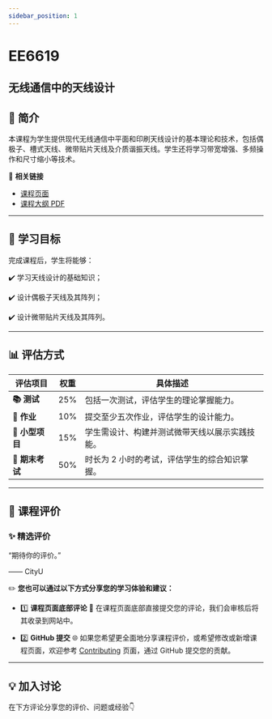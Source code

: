 ```yaml
---
sidebar_position: 1
---
```


# EE6619
## 无线通信中的天线设计

## **📘 简介**
本课程为学生提供现代无线通信中平面和印刷天线设计的基本理论和技术，包括偶极子、槽式天线、微带贴片天线及介质谐振天线。学生还将学习带宽增强、多频操作和尺寸缩小等技术。

🔗 **相关链接**
- [课程页面](https://www.cityu.edu.hk/catalogue/pg/202425/course/EE6619.htm)
- [课程大纲 PDF](https://www.cityu.edu.hk/catalogue/pg/202425/course/EE6619.pdf)

---

## **🎯 学习目标**

完成课程后，学生将能够：

✔️ 学习天线设计的基础知识；

✔️ 设计偶极子天线及其阵列；

✔️ 设计微带贴片天线及其阵列。

---

## **📊 评估方式**

| **评估项目**          | **权重** | **具体描述**                                                                                       |
|----------------------|---------|---------------------------------------------------------------------------------------------------|
| **📚 测试**            | 25%     | 包括一次测试，评估学生的理论掌握能力。                                                            |
| **📝 作业**           | 10%     | 提交至少五次作业，评估学生的设计能力。                                                            |
| **📝 小型项目**        | 15%     | 学生需设计、构建并测试微带天线以展示实践技能。                                                      |
| **📖 期末考试**       | 50%     | 时长为 2 小时的考试，评估学生的综合知识掌握。                                                      |

---

## **💬 课程评价**

### ✨ **精选评价**
<div className={commentStyles.commentBox}>
    <p className={commentStyles.commentText}>
        “期待你的评价。”
    </p>
    <p className={commentStyles.commentAuthor}>—— CityU</p>
</div>

✏️ **您也可以通过以下方式分享您的学习体验和建议：**

- 1️⃣ **课程页面底部评论**
💬 在课程页面底部直接提交您的评论，我们会审核后将其收录到网站中。

- 2️⃣ **GitHub 提交**
🌐 如果您希望更全面地分享课程评价，或希望修改或新增课程页面，欢迎参考 [Contributing](https://penjc.github.io/CityU/contributing) 页面，通过 GitHub 提交您的贡献。

---

## **💡 加入讨论**

在下方评论分享您的评价、问题或经验👇
<Utterances />